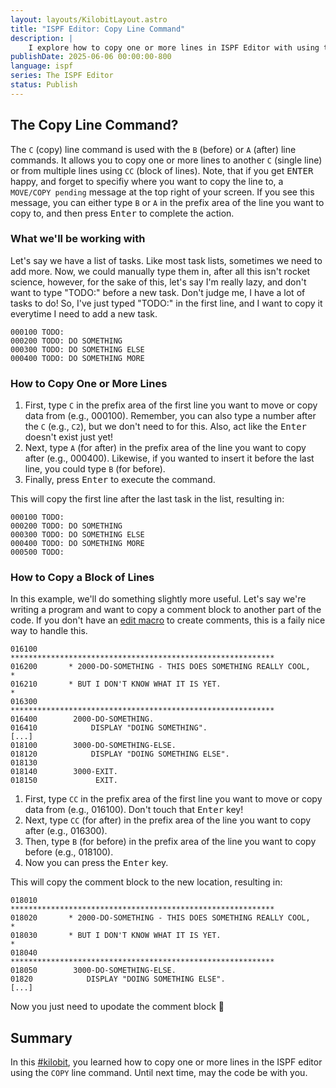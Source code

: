 ```yaml
---
layout: layouts/KilobitLayout.astro
title: "ISPF Editor: Copy Line Command"
description: |
    I explore how to copy one or more lines in ISPF Editor with using the C and CC line commands. 
publishDate: 2025-06-06 00:00:00-800
language: ispf
series: The ISPF Editor
status: Publish
---
```

## The Copy Line Command?
The `C` (copy) line command is used with the `B` (before) or `A` (after) line commands. It allows you to copy one or more lines to another `C` (single line) or from multiple lines using `CC` (block of lines). Note, that if you get <kbd>ENTER</kbd> happy, and forget to specifiy where you want to copy the line to, a `MOVE/COPY pending` message at the top right of your screen. If you see this message, you can either type `B` or `A` in the prefix area of the line you want to copy to, and then press <kbd>Enter</kbd> to complete the action.

### What we'll be working with
Let's say we have a list of tasks. Like most task lists, sometimes we need to add more. Now, we could manually type them in, after all this isn't rocket science, however, for the sake of this, let's say I'm really lazy, and don't want to type "TODO:" before a new task. Don't judge me, I have a lot of tasks to do! So, I've just typed "TODO:" in the first line, and I want to copy it everytime I need to add a new task.

```
000100 TODO:
000200 TODO: DO SOMETHING
000300 TODO: DO SOMETHING ELSE
000400 TODO: DO SOMETHING MORE
```

### How to Copy One or More Lines
1. First, type `C` in the prefix area of the first line you want to move or copy data from (e.g., 000100). Remember, you can also type a number after the `C` (e.g., `C2`), but we don't need to for this. Also, act like the <kbd>Enter</kbd> doesn't exist just yet!
2. Next, type `A` (for after) in the prefix area of the line you want to copy after (e.g., 000400). Likewise, if you wanted to insert it before the last line, you could type `B` (for before).
3. Finally, press <kbd>Enter</kbd> to execute the command.

This will copy the first line after the last task in the list, resulting in:
```
000100 TODO:                      
000200 TODO: DO SOMETHING         
000300 TODO: DO SOMETHING ELSE    
000400 TODO: DO SOMETHING MORE    
000500 TODO: 
```

### How to Copy a Block of Lines
In this example, we'll do something slightly more useful. Let's say we're writing a program and want to copy a comment block to another part of the code. If you don't have an [edit macro](/articles/topics/ispf/creating-edit-macros) to create comments, this is a faily nice way to handle this.

```
016100       ***********************************************************
016200       * 2000-DO-SOMETHING - THIS DOES SOMETHING REALLY COOL,    *
016210       * BUT I DON'T KNOW WHAT IT IS YET.                        *
016300       ***********************************************************
016400        2000-DO-SOMETHING.
016410            DISPLAY "DOING SOMETHING".
[...]
018100        3000-DO-SOMETHING-ELSE.
018120            DISPLAY "DOING SOMETHING ELSE".
018130
018140        3000-EXIT.
018150             EXIT.
```
1. First, type `CC` in the prefix area of the first line you want to move or copy data from (e.g., 016100). Don't touch that <kbd>Enter</kbd> key!
2. Next, type `CC` (for after) in the prefix area of the line you want to copy after (e.g., 016300).
3. Then, type `B` (for before) in the prefix area of the line you want to copy before (e.g., 018100).
3. Now you can press the <kbd>Enter</kbd> key.

This will copy the comment block to the new location, resulting in:
```
018010       ***********************************************************
018020       * 2000-DO-SOMETHING - THIS DOES SOMETHING REALLY COOL,    *
018030       * BUT I DON'T KNOW WHAT IT IS YET.                        *
018040       ***********************************************************
018050        3000-DO-SOMETHING-ELSE.
01820            DISPLAY "DOING SOMETHING ELSE".
[...]
```
Now you just need to upodate the comment block 🙂

## Summary
In this [#kilobit](/kilobits), you learned how to copy one or more lines in the ISPF editor using the `COPY` line command. Until next time, may the code be with you.
